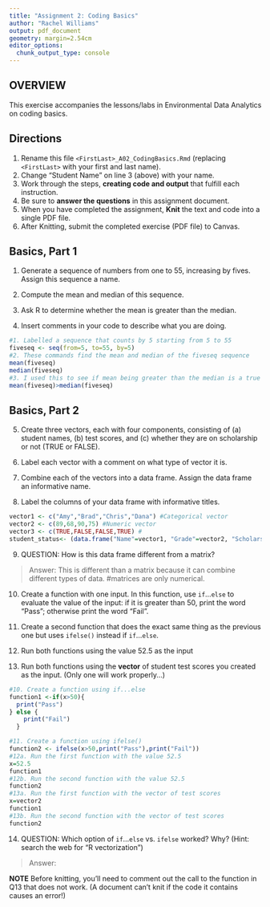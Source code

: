 ```yaml
---
title: "Assignment 2: Coding Basics"
author: "Rachel Williams"
output: pdf_document
geometry: margin=2.54cm
editor_options: 
  chunk_output_type: console
---
```


## OVERVIEW

This exercise accompanies the lessons/labs in Environmental Data Analytics on coding basics.

## Directions

1.  Rename this file `<FirstLast>_A02_CodingBasics.Rmd` (replacing `<FirstLast>` with your first and last name).
2.  Change "Student Name" on line 3 (above) with your name.
3.  Work through the steps, **creating code and output** that fulfill each instruction.
4.  Be sure to **answer the questions** in this assignment document.
5.  When you have completed the assignment, **Knit** the text and code into a single PDF file.
6.  After Knitting, submit the completed exercise (PDF file) to Canvas.

## Basics, Part 1

1.  Generate a sequence of numbers from one to 55, increasing by fives. Assign this sequence a name.

2.  Compute the mean and median of this sequence.

3.  Ask R to determine whether the mean is greater than the median.

4.  Insert comments in your code to describe what you are doing.

```r
#1. Labelled a sequence that counts by 5 starting from 5 to 55
fiveseq <- seq(from=5, to=55, by=5)
#2. These commands find the mean and median of the fiveseq sequence
mean(fiveseq)
median(fiveseq)
#3. I used this to see if mean being greater than the median is a true statement
mean(fiveseq)>median(fiveseq)
```

## Basics, Part 2

5.  Create three vectors, each with four components, consisting of (a) student names, (b) test scores, and (c) whether they are on scholarship or not (TRUE or FALSE).

6.  Label each vector with a comment on what type of vector it is.

7.  Combine each of the vectors into a data frame. Assign the data frame an informative name.

8.  Label the columns of your data frame with informative titles.

```r
vector1 <- c("Amy","Brad","Chris","Dana") #Categorical vector
vector2 <- c(89,68,90,75) #Numeric vector
vector3 <- c(TRUE,FALSE,FALSE,TRUE) #
student_status<- (data.frame("Name"=vector1, "Grade"=vector2, "Scholarship"=vector3))

```

9.  QUESTION: How is this data frame different from a matrix?

> Answer: This is different than a matrix because it can combine different types of data.
#matrices are only numerical. 

10. Create a function with one input. In this function, use `if`...`else` to evaluate the value of the input: if it is greater than 50, print the word "Pass"; otherwise print the word "Fail". 

11. Create a second function that does the exact same thing as the previous one but uses `ifelse()` instead if `if`...`else `. 

12. Run both functions using the value 52.5 as the input

13. Run both functions using the **vector** of student test scores you created as the input. (Only one will work properly...)

```r
#10. Create a function using if...else
function1 <-if(x>50){
  print("Pass")
} else {
    print("Fail")
  }

#11. Create a function using ifelse()
function2 <- ifelse(x>50,print("Pass"),print("Fail"))
#12a. Run the first function with the value 52.5
x=52.5
function1
#12b. Run the second function with the value 52.5
function2
#13a. Run the first function with the vector of test scores
x=vector2
function1
#13b. Run the second function with the vector of test scores
function2
```

14. QUESTION: Which option of `if`...`else` vs. `ifelse` worked? Why? (Hint: search the web for "R vectorization")

> Answer: 


**NOTE** Before knitting, you'll need to comment out the call to the function in Q13 that does not work. (A document can't knit if the code it contains causes an error!)